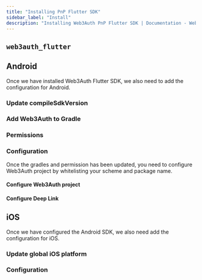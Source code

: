 ```yaml
---
title: "Installing PnP Flutter SDK"
sidebar_label: "Install"
description: "Installing Web3Auth PnP Flutter SDK | Documentation - Web3Auth"
---
```





## `web3auth_flutter`

<FlutterInstallation />

## Android

Once we have installed Web3Auth Flutter SDK, we also need to add the configuration for Android.

### Update compileSdkVersion

<AndroidCompileSDKVersion />

### Add Web3Auth to Gradle

<UpdateGradle />

### Permissions

<AndroidPermission />

### Configuration

Once the gradles and permission has been updated, you need to configure Web3Auth project by
whitelisting your scheme and package name.

#### Configure Web3Auth project

<AndroidWhitelist />

#### Configure Deep Link

<AndroidDeepLinking />

## iOS

Once we have configured the Android SDK, we also need add the configuration for iOS.

### Update global iOS platform

<IOSPlatform />

### Configuration

<IOSWhitelist />
